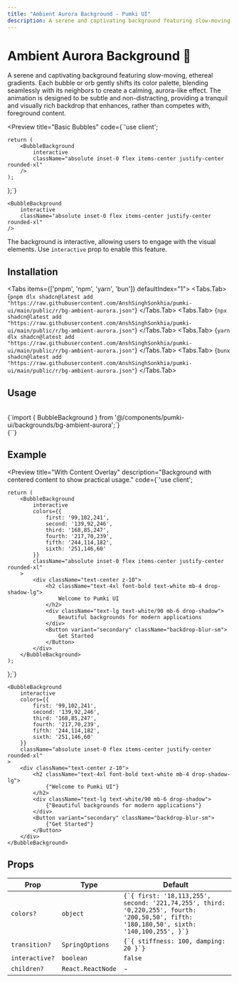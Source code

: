 ```yaml
---
title: "Ambient Aurora Background - Pumki UI"
description: A serene and captivating background featuring slow-moving, ethereal gradients.
---
```



# Ambient Aurora Background 🌌

A serene and captivating background featuring slow-moving, ethereal gradients. Each bubble or orb gently shifts its color palette, blending seamlessly with its neighbors to create a calming, aurora-like effect. The animation is designed to be subtle and non-distracting, providing a tranquil and visually rich backdrop that enhances, rather than competes with, foreground content.

<Preview 
  title="Basic Bubbles"
  code={`'use client';
 

    return (
        <BubbleBackground
            interactive
            className="absolute inset-0 flex items-center justify-center rounded-xl"
        />
    );
};`}
>

    <BubbleBackground
        interactive
        className="absolute inset-0 flex items-center justify-center rounded-xl"
    />

</Preview>

<Callout>The background is interactive, allowing users to engage with the visual elements.
Use `interactive` prop to enable this feature.</Callout>

## Installation

<Tabs items={['pnpm', 'npm', 'yarn', 'bun']} defaultIndex="1">
  <Tabs.Tab>
    <CodeBlock language="bash">
      {`pnpm dlx shadcn@latest add "https://raw.githubusercontent.com/AnshSinghSonkhia/pumki-ui/main/public/r/bg-ambient-aurora.json"`}
    </CodeBlock>
  </Tabs.Tab>
  <Tabs.Tab>
    <CodeBlock language="bash">
      {`npx shadcn@latest add "https://raw.githubusercontent.com/AnshSinghSonkhia/pumki-ui/main/public/r/bg-ambient-aurora.json"`}
    </CodeBlock>
  </Tabs.Tab>
  <Tabs.Tab>
    <CodeBlock language="bash">
      {`yarn dlx shadcn@latest add "https://raw.githubusercontent.com/AnshSinghSonkhia/pumki-ui/main/public/r/bg-ambient-aurora.json"`}
    </CodeBlock>
  </Tabs.Tab>
  <Tabs.Tab>
    <CodeBlock language="bash">
      {`bunx shadcn@latest add "https://raw.githubusercontent.com/AnshSinghSonkhia/pumki-ui/main/public/r/bg-ambient-aurora.json"`}
    </CodeBlock>
  </Tabs.Tab>
</Tabs>

## Usage

<br/>

<CodeBlock language="typescript">
    {`import { BubbleBackground } from '@/components/pumki-ui/backgrounds/bg-ambient-aurora';`}
</CodeBlock>

<br/>

<CodeBlock language="typescript">
    {`<BubbleBackground />`}
</CodeBlock>

## Example

<Preview 
  title="With Content Overlay"
  description="Background with centered content to show practical usage."
  code={`'use client';
 

    return (
        <BubbleBackground
            interactive
            colors={{
                first: '99,102,241',
                second: '139,92,246',
                third: '168,85,247',
                fourth: '217,70,239',
                fifth: '244,114,182',
                sixth: '251,146,60'
            }}
            className="absolute inset-0 flex items-center justify-center rounded-xl"
        >
            <div className="text-center z-10">
                <h2 className="text-4xl font-bold text-white mb-4 drop-shadow-lg">
                    Welcome to Pumki UI
                </h2>
                <div className="text-lg text-white/90 mb-6 drop-shadow">
                    Beautiful backgrounds for modern applications
                </div>
                <Button variant="secondary" className="backdrop-blur-sm">
                    Get Started
                </Button>
            </div>
        </BubbleBackground>
    );
};`}
>
    <BubbleBackground
        interactive
        colors={{
            first: '99,102,241',
            second: '139,92,246',
            third: '168,85,247',
            fourth: '217,70,239',
            fifth: '244,114,182',
            sixth: '251,146,60'
        }}
        className="absolute inset-0 flex items-center justify-center rounded-xl"
    >
        <div className="text-center z-10">
            <h2 className="text-4xl font-bold text-white mb-4 drop-shadow-lg">
                {"Welcome to Pumki UI"}
            </h2>
            <div className="text-lg text-white/90 mb-6 drop-shadow">
                {"Beautiful backgrounds for modern applications"}
            </div>
            <Button variant="secondary" className="backdrop-blur-sm">
                {"Get Started"}
            </Button>
        </div>
    </BubbleBackground>
</Preview>

## Props


<PumkiTableStyles />

<PumkiTable>
  <table className="pumki-table">
    <thead>
      <tr>
        <th>Prop</th>
        <th>Type</th>
        <th>Default</th>
      </tr>
    </thead>
    <tbody>
      <tr>
        <td><code>colors?</code></td>
        <td><code>object</code></td>
        <td><code>{`{ first: '18,113,255', second: '221,74,255', third: '0,220,255', fourth: '200,50,50', fifth: '180,180,50', sixth: '140,100,255', }`}</code></td>
      </tr>
      <tr>
        <td><code>transition?</code></td>
        <td><code>SpringOptions</code></td>
        <td><code>{`{ stiffness: 100, damping: 20 }`}</code></td>
      </tr>
      <tr>
        <td><code>interactive?</code></td>
        <td><code>boolean</code></td>
        <td><code>false</code></td>
      </tr>
      <tr>
        <td><code>children?</code></td>
        <td><code>React.ReactNode</code></td>
        <td>-</td>
      </tr>
    </tbody>
  </table>
</PumkiTable>